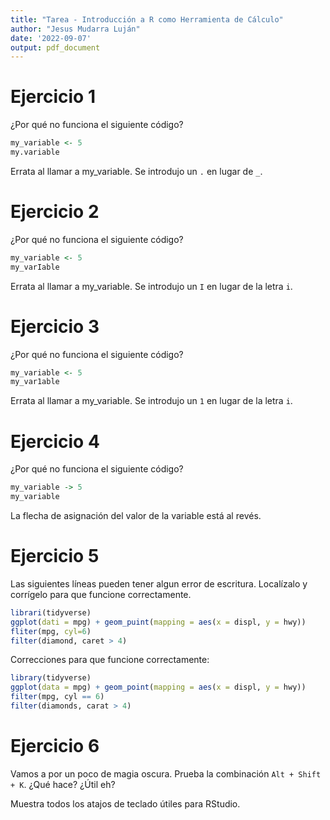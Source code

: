 ```yaml
---
title: "Tarea - Introducción a R como Herramienta de Cálculo"
author: "Jesus Mudarra Luján"
date: '2022-09-07'
output: pdf_document
---
```


# Ejercicio 1

¿Por qué no funciona el siguiente código?

```r
my_variable <- 5
my.variable
```

Errata al llamar a my_variable. Se introdujo un `.` en lugar de `_`.

# Ejercicio 2

¿Por qué no funciona el siguiente código?

```r
my_variable <- 5
my_varIable
```

Errata al llamar a my_variable. Se introdujo un `I` en lugar de la letra `i`.

# Ejercicio 3

¿Por qué no funciona el siguiente código?

```r
my_variable <- 5
my_var1able
```

Errata al llamar a my_variable. Se introdujo un `1` en lugar de la letra `i`.

# Ejercicio 4

¿Por qué no funciona el siguiente código?

```r
my_variable -> 5
my_variable
```

La flecha de asignación del valor de la variable está al revés.

# Ejercicio 5

Las siguientes líneas pueden tener algun error de escritura. Localízalo y corrígelo para que funcione correctamente.

```r
librari(tidyverse)
ggplot(dati = mpg) + geom_puint(mapping = aes(x = displ, y = hwy))
fliter(mpg, cyl=6)
filter(diamond, caret > 4)
```

Correcciones para que funcione correctamente:

```r
library(tidyverse)
ggplot(data = mpg) + geom_point(mapping = aes(x = displ, y = hwy))
filter(mpg, cyl == 6)
filter(diamonds, carat > 4)
```

# Ejercicio 6

Vamos a por un poco de magia oscura. Prueba la combinación `Alt + Shift + K`. ¿Qué hace? ¿Útil eh?

Muestra todos los atajos de teclado útiles para RStudio.